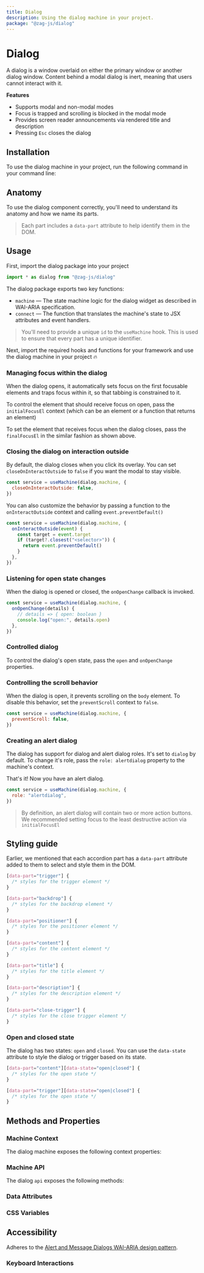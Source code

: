 ```yaml
---
title: Dialog
description: Using the dialog machine in your project.
package: "@zag-js/dialog"
---
```


# Dialog

A dialog is a window overlaid on either the primary window or another dialog
window. Content behind a modal dialog is inert, meaning that users cannot
interact with it.

<Resources pkg="@zag-js/dialog" />

<Showcase id="Dialog" />

**Features**

- Supports modal and non-modal modes
- Focus is trapped and scrolling is blocked in the modal mode
- Provides screen reader announcements via rendered title and description
- Pressing `Esc` closes the dialog

## Installation

To use the dialog machine in your project, run the following command in your
command line:

<CodeSnippet id="dialog/installation.mdx" />

## Anatomy

To use the dialog component correctly, you'll need to understand its anatomy and
how we name its parts.

> Each part includes a `data-part` attribute to help identify them in the DOM.

<Anatomy id="dialog" />

## Usage

First, import the dialog package into your project

```jsx
import * as dialog from "@zag-js/dialog"
```

The dialog package exports two key functions:

- `machine` — The state machine logic for the dialog widget as described in
  WAI-ARIA specification.
- `connect` — The function that translates the machine's state to JSX attributes
  and event handlers.

> You'll need to provide a unique `id` to the `useMachine` hook. This is used to
> ensure that every part has a unique identifier.

Next, import the required hooks and functions for your framework and use the
dialog machine in your project 🔥

<CodeSnippet id="dialog/usage.mdx" />

### Managing focus within the dialog

When the dialog opens, it automatically sets focus on the first focusable
elements and traps focus within it, so that tabbing is constrained to it.

To control the element that should receive focus on open, pass the
`initialFocusEl` context (which can be an element or a function that returns an
element)

<CodeSnippet id="dialog/initial-focus.mdx" />

To set the element that receives focus when the dialog closes, pass the
`finalFocusEl` in the similar fashion as shown above.

### Closing the dialog on interaction outside

By default, the dialog closes when you click its overlay. You can set
`closeOnInteractOutside` to `false` if you want the modal to stay visible.

```jsx {2}
const service = useMachine(dialog.machine, {
  closeOnInteractOutside: false,
})
```

You can also customize the behavior by passing a function to the
`onInteractOutside` context and calling `event.preventDefault()`

```jsx {2-7}
const service = useMachine(dialog.machine, {
  onInteractOutside(event) {
    const target = event.target
    if (target?.closest("<selector>")) {
      return event.preventDefault()
    }
  },
})
```

### Listening for open state changes

When the dialog is opened or closed, the `onOpenChange` callback is invoked.

```jsx {2-7}
const service = useMachine(dialog.machine, {
  onOpenChange(details) {
    // details => { open: boolean }
    console.log("open:", details.open)
  },
})
```

### Controlled dialog

To control the dialog's open state, pass the `open` and `onOpenChange`
properties.

<CodeSnippet id="dialog/controlled.mdx" />

### Controlling the scroll behavior

When the dialog is open, it prevents scrolling on the `body` element. To disable
this behavior, set the `preventScroll` context to `false`.

```jsx {2}
const service = useMachine(dialog.machine, {
  preventScroll: false,
})
```

### Creating an alert dialog

The dialog has support for dialog and alert dialog roles. It's set to `dialog`
by default. To change it's role, pass the `role: alertdialog` property to the
machine's context.

That's it! Now you have an alert dialog.

```jsx {2}
const service = useMachine(dialog.machine, {
  role: "alertdialog",
})
```

> By definition, an alert dialog will contain two or more action buttons. We
> recommended setting focus to the least destructive action via `initialFocusEl`

## Styling guide

Earlier, we mentioned that each accordion part has a `data-part` attribute added
to them to select and style them in the DOM.

```css
[data-part="trigger"] {
  /* styles for the trigger element */
}

[data-part="backdrop"] {
  /* styles for the backdrop element */
}

[data-part="positioner"] {
  /* styles for the positioner element */
}

[data-part="content"] {
  /* styles for the content element */
}

[data-part="title"] {
  /* styles for the title element */
}

[data-part="description"] {
  /* styles for the description element */
}

[data-part="close-trigger"] {
  /* styles for the close trigger element */
}
```

### Open and closed state

The dialog has two states: `open` and `closed`. You can use the `data-state`
attribute to style the dialog or trigger based on its state.

```css
[data-part="content"][data-state="open|closed"] {
  /* styles for the open state */
}

[data-part="trigger"][data-state="open|closed"] {
  /* styles for the open state */
}
```

## Methods and Properties

### Machine Context

The dialog machine exposes the following context properties:

<ContextTable name="dialog" />

### Machine API

The dialog `api` exposes the following methods:

<ApiTable name="dialog" />

### Data Attributes

<DataAttrTable name="dialog" />

### CSS Variables

<CssVarTable name="dialog" />

## Accessibility

Adheres to the
[Alert and Message Dialogs WAI-ARIA design pattern](https://www.w3.org/WAI/ARIA/apg/patterns/alertdialog).

### Keyboard Interactions

<KeyboardTable name="dialog" />
